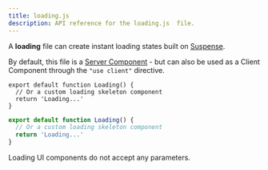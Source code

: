 ```yaml
---
title: loading.js
description: API reference for the loading.js  file.
---
```


A **loading** file can create instant loading states built on [Suspense](/docs/app/building-your-application/routing/loading-ui-and-streaming).

By default, this file is a [Server Component](/docs/getting-started/react-essentials#server-components) - but can also be used as a Client Component through the `"use client"` directive.

```tsx filename="app/feed/loading.tsx" switcher
export default function Loading() {
  // Or a custom loading skeleton component
  return 'Loading...'
}
```

```js filename="app/feed/loading.js" switcher
export default function Loading() {
  // Or a custom loading skeleton component
  return 'Loading...'
}
```

Loading UI components do not accept any parameters.

